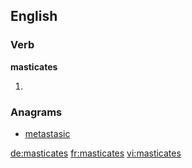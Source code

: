 ==English==

===Verb===
'''masticates'''

# {{third-person singular of|masticate}}

===Anagrams===
* [[metastasic#English|metastasic]]

[[de:masticates]]
[[fr:masticates]]
[[vi:masticates]]